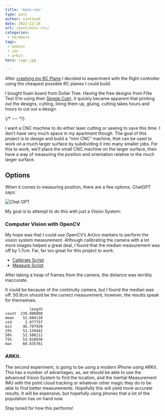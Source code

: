 ```yaml
---
title: 'mini-cnc'
type: post
author: scottyob
date: 2022-12-28
url: /post/mini-cnc/
categories:
 - hardware
tags:
 - opencv
 - ios
 - arkit
hero: logo.jpg

---
```


After [crashing my RC Plane](/post/ardupilot-postmortem/) I decided to experiment with the flight controller using the cheapest possible RC planes I could build.

I bought foam board from Dollar Tree.  Having the free designs from Flite Test (I’m using their [Simple Cub](https://www.flitetest.com/articles/diy-ft-simple-cub-build)), it quickly became apparent that printing out the designs, cutting, lining them up, gluing, cutting takes hours and hours to cut out a design.

{/* --- */}

I want a CNC machine to do either laser cutting or sawing to save this time.  I don’t have very much space in my apartment though.  The goal of this project is to design and build a “mini CNC” machine, that can be used to work on a much larger surface by subdividing it into many smaller jobs.  For this to work, we’ll place the small CNC machine on the larger surface, then have a way of measuring the position and orientation relative to the much larger surface.

## Options

When it comes to measuring position, there are a few options.  ChatGPT says:

![Chat GPT](./chatgpt.jpg)

My goal is to attempt to do this with just a Vision System:

<YouTube width="100%" height="400px" video="kP53Sx1OHHE" client:only />

### Computer Vision with OpenCV

My hope was that I could use OpenCV’s ArUco markers to perform the vision system measurement.  Although calibrating the camera with a lot more images helped a great deal, I found that the median measurement was off by 1.7cm.  Far, far too great for this project to work.


* [Calibrate Script](https://gist.github.com/scottyob/25eb62f75cab4d118e297b93f7f9acfe)
* [Measure Script](https://gist.github.com/scottyob/331027d9f06431d32395281d47b5f27b)


<YouTube width="100%" height="400px" video="r8fBJO7SEhI" client:only />

After taking a heap of frames from the camera, the distance was terribly inaccurate.

It could be because of the continuity camera, but I found the median was off.  50.8cm should be the correct measurement, however, the results speak for themselves.

```
           length
count  239.000000
mean    52.604118
std      2.077757
min     46.797939
25%     51.159442
50%     52.506212
75%     53.816030
max     60.835761
```

### ARKit.

The second experiment, is going to be using a modern iPhone using ARKit.  This has a number of advantages, as, we should be able to use the advanced Vision System to find the location, and the Inertial Measurement IMU with the point cloud tracking or whatever other magic they do to be able to find better measurements.  Hopefully this will yield more accurate results.  It will be expensive, but hopefully using phones that a lot of the population has on hand now.

Stay tuned for how this performs!
